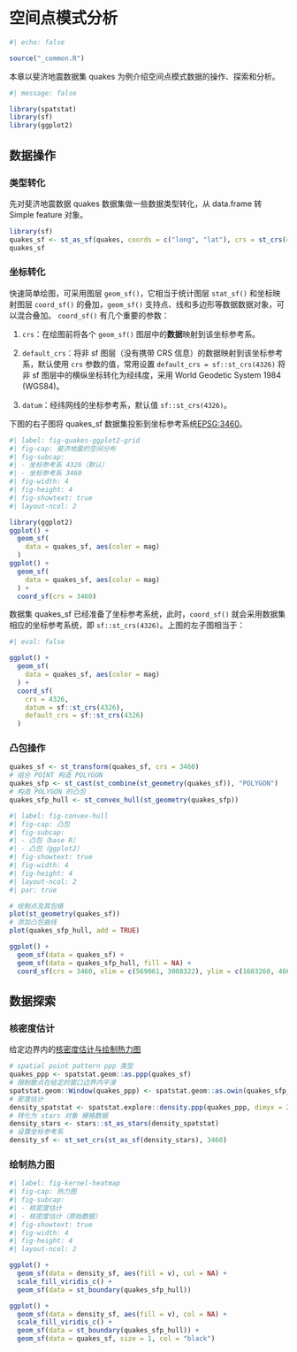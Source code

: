 # 空间点模式分析 {#sec-analyze-point-pattern}

```r
#| echo: false

source("_common.R")
```

本章以斐济地震数据集 quakes 为例介绍空间点模式数据的操作、探索和分析。

```r
#| message: false

library(spatstat)
library(sf)
library(ggplot2)
```

## 数据操作

### 类型转化

先对斐济地震数据 quakes 数据集做一些数据类型转化，从 data.frame 转 Simple feature 对象。

```r
library(sf)
quakes_sf <- st_as_sf(quakes, coords = c("long", "lat"), crs = st_crs(4326))
quakes_sf
```

### 坐标转化

快速简单绘图，可采用图层 `geom_sf()`，它相当于统计图层 `stat_sf()` 和坐标映射图层 `coord_sf()` 的叠加，`geom_sf()` 支持点、线和多边形等数据数据对象，可以混合叠加。 `coord_sf()` 有几个重要的参数：

1.  `crs`：在绘图前将各个 `geom_sf()` 图层中的**数据**映射到该坐标参考系。

2.  `default_crs`：将非 sf 图层（没有携带 CRS 信息）的数据映射到该坐标参考系，默认使用 `crs` 参数的值，常用设置 `default_crs = sf::st_crs(4326)` 将非 sf 图层中的横纵坐标转化为经纬度，采用 World Geodetic System 1984 (WGS84)。

3.  `datum`：经纬网线的坐标参考系，默认值 `sf::st_crs(4326)`。

下图的右子图将 quakes_sf 数据集投影到坐标参考系统[EPSG:3460](https://epsg.io/3460)。

```r
#| label: fig-quakes-ggplot2-grid
#| fig-cap: 斐济地震的空间分布
#| fig-subcap: 
#| - 坐标参考系 4326（默认）
#| - 坐标参考系 3460
#| fig-width: 4
#| fig-height: 4
#| fig-showtext: true
#| layout-ncol: 2

library(ggplot2)
ggplot() +
  geom_sf(
    data = quakes_sf, aes(color = mag)
  )
ggplot() +
  geom_sf(
    data = quakes_sf, aes(color = mag)
  ) +
  coord_sf(crs = 3460)
```

数据集 quakes_sf 已经准备了坐标参考系统，此时，`coord_sf()` 就会采用数据集相应的坐标参考系统，即 `sf::st_crs(4326)`。上图的左子图相当于：

```r
#| eval: false

ggplot() +
  geom_sf(
    data = quakes_sf, aes(color = mag)
  ) +
  coord_sf(
    crs = 4326,
    datum = sf::st_crs(4326),
    default_crs = sf::st_crs(4326)
  )
```

### 凸包操作

```r
quakes_sf <- st_transform(quakes_sf, crs = 3460)
# 组合 POINT 构造 POLYGON
quakes_sfp <- st_cast(st_combine(st_geometry(quakes_sf)), "POLYGON")
# 构造 POLYGON 的凸包
quakes_sfp_hull <- st_convex_hull(st_geometry(quakes_sfp))
```

```r
#| label: fig-convex-hull
#| fig-cap: 凸包
#| fig-subcap: 
#| - 凸包（base R）
#| - 凸包（ggplot2）
#| fig-showtext: true
#| fig-width: 4
#| fig-height: 4
#| layout-ncol: 2
#| par: true

# 绘制点及其包络
plot(st_geometry(quakes_sf))
# 添加凸包曲线
plot(quakes_sfp_hull, add = TRUE)

ggplot() +
  geom_sf(data = quakes_sf) +
  geom_sf(data = quakes_sfp_hull, fill = NA) +
  coord_sf(crs = 3460, xlim = c(569061, 3008322), ylim = c(1603260, 4665206))
```

## 数据探索

### 核密度估计

给定边界内的[核密度估计与绘制热力图](https://stackoverflow.com/questions/68643517)

```r
# spatial point pattern ppp 类型
quakes_ppp <- spatstat.geom::as.ppp(quakes_sf)
# 限制散点在给定的窗口边界内平滑
spatstat.geom::Window(quakes_ppp) <- spatstat.geom::as.owin(quakes_sfp_hull)
# 密度估计
density_spatstat <- spatstat.explore::density.ppp(quakes_ppp, dimyx = 256)
# 转化为 stars 对象 栅格数据
density_stars <- stars::st_as_stars(density_spatstat)
# 设置坐标参考系
density_sf <- st_set_crs(st_as_sf(density_stars), 3460)
```

### 绘制热力图

```r
#| label: fig-kernel-heatmap
#| fig-cap: 热力图
#| fig-subcap: 
#| - 核密度估计
#| - 核密度估计（原始数据）
#| fig-showtext: true
#| fig-width: 4
#| fig-height: 4
#| layout-ncol: 2

ggplot() +
  geom_sf(data = density_sf, aes(fill = v), col = NA) +
  scale_fill_viridis_c() +
  geom_sf(data = st_boundary(quakes_sfp_hull))

ggplot() +
  geom_sf(data = density_sf, aes(fill = v), col = NA) +
  scale_fill_viridis_c() +
  geom_sf(data = st_boundary(quakes_sfp_hull)) +
  geom_sf(data = quakes_sf, size = 1, col = "black")
```

